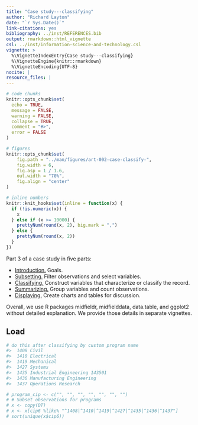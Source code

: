 ```yaml
---
title: "Case study---classifying"
author: "Richard Layton"
date: "`r Sys.Date()`"
link-citations: yes
bibliography: ../inst/REFERENCES.bib
output: rmarkdown::html_vignette
csl: ../inst/information-science-and-technology.csl
vignette: >
  %\VignetteIndexEntry{Case study---classifying}
  %\VignetteEngine{knitr::rmarkdown}
  %\VignetteEncoding{UTF-8}
nocite: | 
resource_files: |
---
```


```r
# code chunks
knitr::opts_chunk$set(
  echo = TRUE,
  message = FALSE,
  warning = FALSE,
  collapse = TRUE,
  comment = "#>",
  error = FALSE
)

# figures
knitr::opts_chunk$set(
    fig.path = "../man/figures/art-002-case-classify-", 
    fig.width = 6,
    fig.asp = 1 / 1.6,
    out.width = "70%",
    fig.align = "center"
)

# inline numbers
knitr::knit_hooks$set(inline = function(x) {
  if (!is.numeric(x)) {
    x
  } else if (x >= 10000) {
    prettyNum(round(x, 2), big.mark = ",")
  } else {
    prettyNum(round(x, 2))
  }
})
```

Part 3 of a case study in five parts:

- [Introduction.](art-001-case-introduction.html) Goals.  
- [Subsetting.](art-002-case-filter.html) Filter observations and select variables.  
- [Classifying.](art-003-case-classify.html) Construct variables that characterize or classify the record. 
- [Summarizing.](art-004-case-summarize.html) Group variables and count observations.
- [Displaying.](art-005-case-display.html) Create charts and tables for discussion.

Overall, we use R packages midfieldr, midfielddata, data.table, and ggplot2 without detailed explanation.  We provide those details in separate vignettes.  


## Load 


```r
# do this after classifying by custom program name
#>  1408 Civil 
#>  1410 Electrical 
#>  1419 Mechanical 
#>  1427 Systems  
#>  1435 Industrial Engineering 143501
#>  1436 Manufacturing Engineering 
#>  1437 Operations Research 

# program_cip <- c("", "", "", "", "", "", "")
# # Subset observations for programs
# x <- copy(DT)
# x <- x[cip6 %like% "^1408|^1410|^1419|^1427|^1435|^1436|^1437"]
# sort(unique(x$cip6))
```

